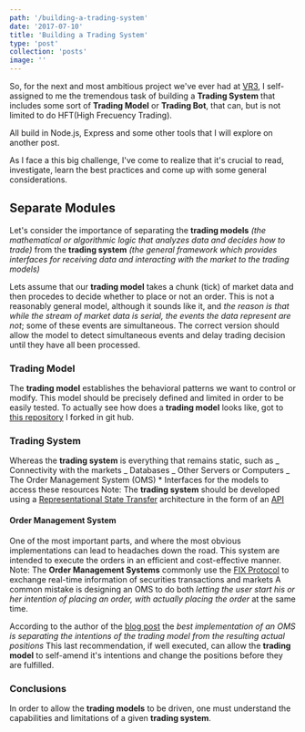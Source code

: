 ```yaml
---
path: '/building-a-trading-system'
date: '2017-07-10'
title: 'Building a Trading System'
type: 'post'
collection: 'posts'
image: ''
---
```


So, for the next and most ambitious project we've ever had at [VR3](http://vr3.io), I self-assigned to me the tremendous task of building a **Trading System** that includes some sort of **Trading Model** or **Trading Bot**, that can, but is not limited to do HFT(High Frecuency Trading).

All build in Node.js, Express and some other tools that I will explore on another post.

As I face a this big challenge, I've come to realize that it's crucial to read, investigate, learn the best practices and come up with some general considerations.

## Separate Modules

Let's consider the importance of separating the **trading models** _(the mathematical or algorithmic logic that analyzes data and decides how to trade)_ from the **trading system** _(the general framework which provides interfaces for receiving data and interacting with the market to the trading models)_

Lets assume that our **trading model** takes a chunk (tick) of market data and then procedes to decide whether to place or not an order. This is not a reasonably general model, although it sounds like it, and _the reason is that while the stream of market data is serial, the events the data represent are not_; some of these events are simultaneous. The correct version should allow the model to detect simultaneous events and delay trading decision until they have all been processed.

### Trading Model

The **trading model** establishes the behavioral patterns we want to control or modify. This model should be precisely defined and limited in order to be easily tested. To actually see how does a **trading model** looks like, got to [this repository](https://github.com/oschvr/zenbot) I forked in git hub.

### Trading System

Whereas the **trading system** is everything that remains static, such as _ Connectivity with the markets _ Databases _ Other Servers or Computers _ The Order Management System (OMS) \* Interfaces for the models to access these resources Note: The **trading system** should be developed using a [Representational State Transfer](https://stackoverflow.com/questions/671118/what-exactly-is-restful-programming) architecture in the form of an [API](https://stackoverflow.com/questions/7440379/what-exactly-is-the-meaning-of-an-api)

#### Order Management System

One of the most important parts, and where the most obvious implementations can lead to headaches down the road. This system are intended to execute the orders in an efficient and cost-effective manner. Note: The **Order Management Systems** commonly use the [FIX Protocol](https://en.wikipedia.org/wiki/Financial_Information_eXchange) to exchange real-time information of securities transactions and markets A common mistake is designing an OMS to do both _letting the user start his or her intention of placing an order, with actually placing the order_ at the same time.

According to the author of the [blog post](https://web.archive.org/web/20110219163418/http://howtohft.wordpress.com:80/2011/02/15/building-a-trading-system-general-considerations) the _best implementation of an OMS is separating the intentions of the trading model from the resulting actual positions_ This last recommendation, if well executed, can allow the **trading model** to self-amend it's intentions and change the positions before they are fulfilled.

### Conclusions

In order to allow the **trading models** to be driven, one must understand the capabilities and limitations of a given **trading system**.
